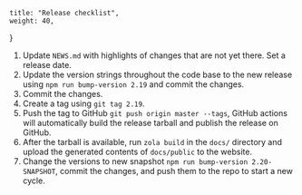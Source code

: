     title: "Release checklist",
    weight: 40,
}

1. Update `NEWS.md` with highlights of changes that are not yet there. Set a release date.
2. Update the version strings throughout the code base to the new release using `npm run bump-version 2.19` and commit the changes.
3. Commit the changes.
4. Create a tag using `git tag 2.19`.
5. Push the tag to GitHub `git push origin master --tags`, GitHub actions will automatically build the release tarball and publish the release on GitHub.
6. After the tarball is available, run `zola build` in the `docs/` directory and upload the generated contents of `docs/public` to the website.
7. Change the versions to new snapshot `npm run bump-version 2.20-SNAPSHOT`, commit the changes, and push them to the repo to start a new cycle.
